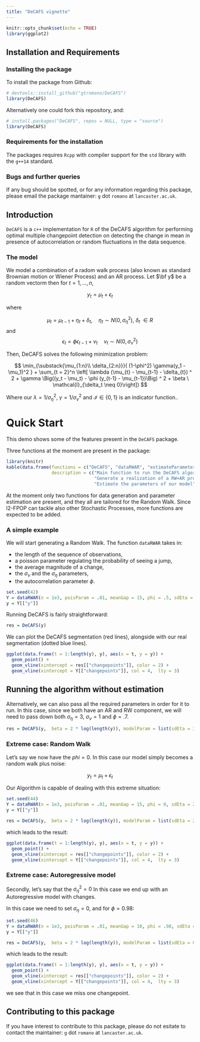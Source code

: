 ```yaml
---
title: "DeCAFS vignette"
---
```


```r
knitr::opts_chunk$set(echo = TRUE)
library(ggplot2)
```


## Installation and Requirements

### Installing the package

To install the package from Github: 

```r
# devtools::install_github("gtromano/DeCAFS")
library(DeCAFS)
```


Alternatively one could fork this repository, and: 

```r
# install.packages("DeCAFS", repos = NULL, type = "source")
library(DeCAFS)
```


### Requirements for the installation

The packages requires `Rcpp` with compiler support for the `std` library with the `g++14` standard.


### Bugs and further queries

If any bug should be spotted, or for any information regarding this package, please email the package mantainer: `g` dot `romano` at `lancaster.ac.uk`.

## Introduction

`DeCAFS` is a `c++` implementation for `R` of the DeCAFS algorithm for performing optimal multiple changepoint detection on detecting the change in mean in presence of autocorrelation or random fluctuations in the data sequence.


### The model

We model a combination of a radom walk process (also known as standard Brownian motion or Wiener Process) and an AR process. 
Let $\bf y$ be a random vectorm then for $t=1,\ldots,n$, 


$$
y_t = \mu_t + \epsilon_t
$$

where

$$
\mu_t = \mu_{t-1} + \eta_t + \delta_t, \quad \eta_t \sim N(0, \sigma_\eta^2), \ \delta_t \ \in R
$$
and 
$$
\epsilon_t = \phi \epsilon_{t-1} + \nu_t \quad \nu_t \sim N(0, \sigma_\nu^2)
$$

Then, DeCAFS solves the following minimization problem: 

$$
\min_{\substack{\mu_{1:n}\\ \delta_{2:n}}}(
       (1-\phi^2) \gamma(y_1 - \mu_1)^2 } + \sum_{t = 2}^n  \left[ \lambda (\mu_{t} - \mu_{t-1} - \delta_{t}) ^ 2 
         + \gamma \Big((y_t - \mu_t) - \phi (y_{t-1} - \mu_{t-1})\Big) ^ 2 + \beta \ \mathcal{I}_{\delta_t \neq 0}\right])
$$

Where our $\lambda = 1/\sigma_\eta^2$, $\gamma = 1/\sigma_\nu^2$ and $\mathcal{I} \in \{0, 1 \}$ is an indicator function..

# Quick Start

This demo shows some of the features present in the `DeCAFS` package. 

Three functions at the moment are present in the package:

```r
library(knitr)
kable(data.frame(functions = c("DeCAFS", "dataRWAR", "estimateParameters"), 
                 description = c("Main function to run the DeCAFS algorithm on a sequence of observations",
                                 "Generate a realization of a RW+AR process",
                                 "Estimate the parameters of our model")), format = "markdown")
```

At the moment only two functions for data generation and parameter estimation are present, and they all are tailored for the Random Walk. Since l2-FPOP can tackle also other Stochastic Processes, more functions are expected to be added.

### A simple example

We will start generating a Random Walk. The function `dataRWAR` takes in:

- the length of the sequence of observations,
- a poisson parameter regulating the probability of seeing a jump,
- the average magnitude of a change,
- the $\sigma_\nu$ and the $\sigma_\eta$ parameters,
- the autocorrelation parameter $\phi$.

```r
set.seed(42)
Y = dataRWAR(n = 1e3, poisParam = .01, meanGap = 15, phi = .5, sdEta = 3, sdNu = 1)
y = Y[["y"]]
```

Running DeCAFS is fairly straightforward:

```r
res = DeCAFS(y)
```


We can plot the DeCAFS segmentation (red lines), alongside with our real segmentation (dotted blue lines).

```r
ggplot(data.frame(t = 1:length(y), y), aes(x = t, y = y)) +
  geom_point() +
  geom_vline(xintercept = res[["changepoints"]], color = 2) +
  geom_vline(xintercept = Y[["changepoints"]], col = 4,  lty = 3)
```


## Running the algorithm without estimation
Alternatively, we can also pass all the required parameters in order for it to run.
In this case, since we both have an AR and RW component, we will need to pass down both $\sigma_\eta = 3$, $\sigma_\nu = 1$ and $\phi = .7$.

```r
res = DeCAFS(y,  beta = 2 * log(length(y)), modelParam = list(sdEta = 3, sdNu = 1, \phi = .7))
```


### Extreme case: Random Walk

Let's say we now have the $phi = 0$. In this case our model simply becomes a random walk plus noise:

$$
y_t = \mu_t + \epsilon_t
$$

Our Algorithm is capable of dealing with this extreme situation:

```r
set.seed(44)
Y = dataRWAR(n = 1e3, poisParam = .01, meanGap = 15, phi = 0, sdEta = 2, sdNu = 1)
y = Y[["y"]]

res = DeCAFS(y,  beta = 2 * log(length(y)), modelParam = list(sdEta = 2, sdNu = 1, phi = 0))
```

which leads to the result:

```r
ggplot(data.frame(t = 1:length(y), y), aes(x = t, y = y)) +
  geom_point() +
  geom_vline(xintercept = res[["changepoints"]], color = 2) +
  geom_vline(xintercept = Y[["changepoints"]], col = 4,  lty = 3)
```


### Extreme case: Autoregressive model

Secondly, let's say that the $\sigma_\eta^2 = 0$ In this case we end up with an Autoregressive model with changes.

In this case we need to set $\sigma_\eta = 0$, and for $\phi = 0.98$:

```r
set.seed(46)
Y = dataRWAR(n = 1e3, poisParam = .01, meanGap = 10, phi = .98, sdEta = 0, sdNu = 2)
y = Y[["y"]]

res = DeCAFS(y,  beta = 2 * log(length(y)), modelParam = list(sdEta = 0, sdNu = 2, phi = .98))
```

which leads to the result:

```r
ggplot(data.frame(t = 1:length(y), y), aes(x = t, y = y)) +
  geom_point() +
  geom_vline(xintercept = res[["changepoints"]], color = 2) +
  geom_vline(xintercept = Y[["changepoints"]], col = 4,  lty = 3)
```

we see that in this case we miss one changepoint.

## Contributing to this package

If you have interest to contribute to this package, please do not esitate to contact the maintainer:  `g` dot `romano` at `lancaster.ac.uk`.
